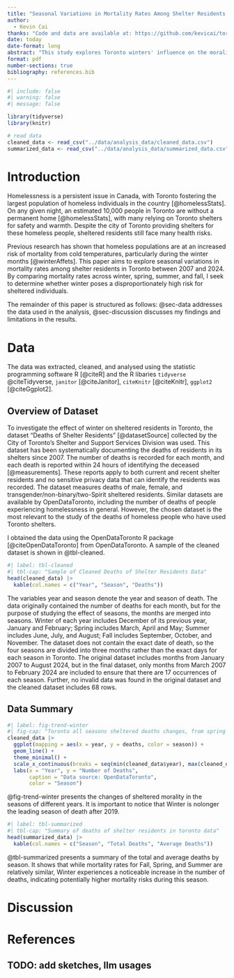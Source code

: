 ```yaml
---
title: "Seasonal Variations in Mortality Rates Among Shelter Residents in Toronto: Is Winter the Deadliest Season?"
author: 
  - Kevin Cai
thanks: "Code and data are available at: https://github.com/kevicai/toronto-sheltered-residents-deaths-analysis"
date: today
date-format: long
abstract: "This study explores Toronto winters' influence on the morality rates among sheltered residents, utilizing data from 2007-2023. I explore how cold weather impacts those in shelters by drawing upon previous research highlighting increased risks for homeless populations during colder months. I find that mortality rates in spring, summer, and fall are similar, while winter shows slight increases compared to the other seasons. This finding suggests while homeless shelters do help to lower the risk of death in winter, further measures should be taken to protect sheltered individuals against cold weather."
format: pdf
number-sections: true
bibliography: references.bib
---
```


```r
#| include: false
#| warning: false
#| message: false

library(tidyverse)
library(knitr)

# read data
cleaned_data <- read_csv("../data/analysis_data/cleaned_data.csv")
summarized_data <- read_csv("../data/analysis_data/summarized_data.csv")
```

# Introduction

Homelessness is a persistent issue in Canada, with Toronto fostering the largest population of homeless individuals in the country [@homelessStats]. On any given night, an estimated 10,000 people in Toronto are without a permanent home [@homelessStats], with many relying on Toronto shelters for safety and warmth. Despite the city of Toronto providing shelters for these homeless people, sheltered residents still face many health risks. 

Previous research has shown that homeless populations are at an increased risk of mortality from cold temperatures, particularly during the winter months [@winterAffets]. This paper aims to explore seasonal variations in mortality rates among shelter residents in Toronto between 2007 and 2024. By comparing mortality rates across winter, spring, summer, and fall, I seek to determine whether winter poses a disproportionately high risk for sheltered individuals.  

The remainder of this paper is structured as follows: @sec-data addresses the data used in the analysis, @sec-discussion discusses  my findings and limitations in the results.

# Data {#sec-data}

The data was extracted, cleaned, and analysed using the statistic programming software R [@citeR] and the R libaries `tidyverse` @citeTidyverse, `janitor` [@citeJanitor], `citeKnitr` [@citeKnitr], `ggplot2` [@citeGgplot2]. 

## Overview of Dataset
To investigate the effect of winter on sheltered residents in Toronto, the dataset "Deaths of Shelter Residents" [@datasetSource] collected by the City of Toronto’s Shelter and Support Services Division was used. This dataset has been systematically documenting the deaths of residents in its shelters since 2007. The number of deaths is recorded for each month, and each death is reported within 24 hours of identifying the deceased [@measurements]. These reports apply to both current and recent shelter residents and no sensitive privacy data that can identify the residents was recorded. The dataset measures deaths of male, female, and transgender/non-binary/two-Spirit sheltered residents. Similar datasets are available by OpenDataToronto, including the number of deaths of people experiencing homelessness in general. However, the chosen dataset is the most relevant to the study of the deaths of homeless people who have used Toronto shelters. 

I obtained the data using the OpenDataToronto R package [@citeOpenDataToronto] from OpenDataToronto. A sample of the cleaned dataset is shown in @tbl-cleaned. 

```r
#| label: tbl-cleaned
#| tbl-cap: "Sample of Cleaned Deaths of Shelter Residents Data"
head(cleaned_data) |>
  kable(col.names = c("Year", "Season", "Deaths"))
```

The variables year and season denote the year and season of death. The data originally contained the number of deaths for each month, but for the purpose of studying the effect of seasons, the months are merged into seasons. Winter of each year includes December of its previous year, January and February; Spring includes March, April and May; Summer includes June, July, and August; Fall includes September, October, and November. The dataset does not contain the exact date of death, so the four seasons are divided into three months rather than the exact days for each season in Toronto. The original dataset includes months from January 2007 to August 2024, but in the final dataset, only months from March 2007 to February 2024 are included to ensure that there are 17 occurrences of each season. Further, no invalid data was found in the original dataset and the cleaned dataset includes 68 rows. 

## Data Summary

```r
#| label: fig-trend-winter
#| fig-cap: "Toronto all seasons sheltered deaths changes, from spring 2007 to winter 2024 "
cleaned_data |>
  ggplot(mapping = aes(x = year, y = deaths, color = season)) + 
  geom_line() + 
  theme_minimal() + 
  scale_x_continuous(breaks = seq(min(cleaned_data$year), max(cleaned_data$year), by = 2)) +  
  labs(x = "Year", y = "Number of Deaths", 
       caption = "Data source: OpenDataToronto", 
       color = "Season")
```

@fig-trend-winter presents the changes of sheltered morality in the seasons of different years. It is important to notice that Winter is nolonger the leading season of death after 2019.

```r
#| label: tbl-summarized
#| tbl-cap: "Summary of deaths of shelter residents in toronto data"
head(summarized_data) |> 
  kable(col.names = c("Season", "Total Deaths", "Average Deaths"))
```

@tbl-summarized presents a summary of the total and average deaths by season. It shows that while mortality rates for Fall, Spring, and Summer are relatively similar, Winter experiences a noticeable increase in the number of deaths, indicating potentially higher mortality risks during this season.

# Discussion {#sec-discussion}

\newpage
# References

## TODO: add sketches, llm usages


